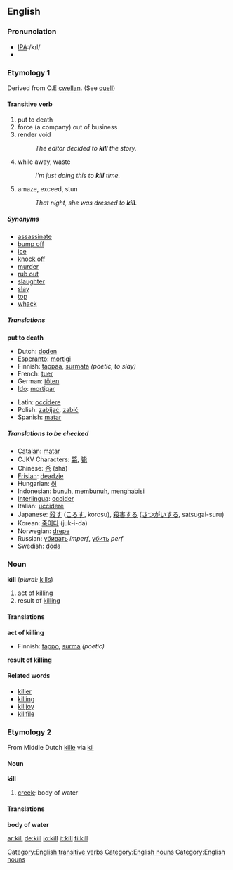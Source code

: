 ==English==
===Pronunciation===
*[[Pronunciation guide|IPA]]:/kɪl/
*{{audio|en-us-kill.ogg|Audio (US)}}

===Etymology 1===
{{etystub}}
Derived from O.E [[cwellan]]. (See [[quell]])

====Transitive verb====
[[Category:English transitive verbs]]
{{en-infl-reg-consonant|kill||}}

#put to death
#force (a company) out of business
#render void
#:''The editor decided to '''kill''' the story.''
#while away, waste
#:''I'm just doing this to '''kill''' time.''
#amaze, exceed, stun 
#:''That night, she was dressed to '''kill'''.''

=====Synonyms=====
*[[assassinate]]
*[[bump off]]
*[[ice]]
*[[knock off]]
*[[murder]]
*[[rub out]]
*[[slaughter]]
*[[slay]]
*[[top]]
*[[whack]]

=====Translations=====

'''put to death'''
{{top}}
*Dutch: [[doden]]
*[[Esperanto]]: [[mortigi]]
*Finnish: [[tappaa]], [[surmata]] ''(poetic, to slay)''
*French: [[tuer]]
*German: [[töten]]
*[[Ido]]: [[mortigar]]
{{mid}}
*Latin: [[occidere]]
*Polish: [[zabijać]], [[zabić]]
*Spanish: [[matar]]
{{bottom}}

=====Translations to be checked=====

{{checktrans}}
*[[Catalan]]: [[matar]]
*CJKV Characters: [[斃]], [[毙]]
*Chinese: [[杀]] (shā)
*[[Frisian]]: [[deadzje]]
*Hungarian: [[öl]]
*Indonesian: [[bunuh]], [[bunuh|membunuh]], [[habis|menghabisi]]
*[[Interlingua]]: [[occider]]
*Italian: [[uccidere]]
*Japanese: [[殺す]] ([[ころす]], korosu), [[殺害]]する ([[さつがい]]する, satsugai-suru)
*Korean: [[죽이다]] (juk-i-da)
*Norwegian: [[drepe]]
*Russian: [[убивать]] ''imperf'', [[убить]] ''perf''
*Swedish: [[döda]]

===Noun===
[[Category:English nouns]]
'''kill''' (''plural:'' [[kills]])

# act of [[killing]]
# result of [[killing]]

====Translations====
'''act of killing'''
{{top}}
*Finnish: [[tappo]], [[surma]] ''(poetic)''
{{mid}}
{{bottom}}

'''result of killing'''
{{top}}
{{mid}}
{{bottom}}

====Related words====
*[[killer]]
*[[killing]]
*[[killjoy]]
*[[killfile]]

===Etymology 2===
From Middle Dutch [[kille]] via {{D.}} [[kil]]

====Noun====
[[Category:English nouns]]
'''kill'''

# [[creek]]; body of water

====Translations====
'''body of water'''
{{top}}
{{mid}}
{{bottom}}


[[ar:kill]]
[[de:kill]]
[[io:kill]]
[[it:kill]]
[[fi:kill]]